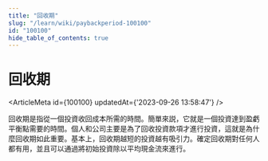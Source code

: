 ```yaml
---
title: "回收期"
slug: "/learn/wiki/paybackperiod-100100"
id: "100100"
hide_table_of_contents: true
---
```



# 回收期

<ArticleMeta id={100100} updatedAt={'2023-09-26 13:58:47'} />
<div className='border-solid border-b border-t-0 my-4 border-[var(--ifm-color-gray-300)]' />

回收期是指從一個投資收回成本所需的時間。簡單來説，它就是一個投資達到盈虧平衡點需要的時間。個人和公司主要是為了回收投資款項才進行投資，這就是為什麼回收期如此重要。基本上，回收期越短的投資越有吸引力。確定回收期對任何人都有用，並且可以通過將初始投資除以平均現金流來進行。
